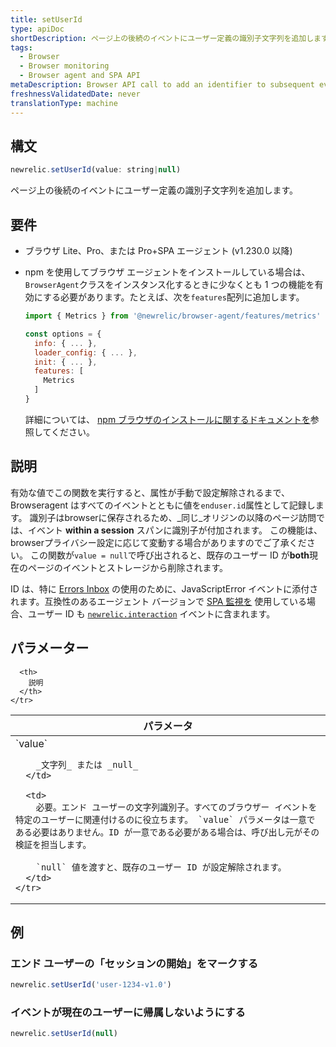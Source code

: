 ```yaml
---
title: setUserId
type: apiDoc
shortDescription: ページ上の後続のイベントにユーザー定義の識別子文字列を追加します。
tags:
  - Browser
  - Browser monitoring
  - Browser agent and SPA API
metaDescription: Browser API call to add an identifier to subsequent events on the page.
freshnessValidatedDate: never
translationType: machine
---
```


## 構文

```js
newrelic.setUserId(value: string|null)
```

ページ上の後続のイベントにユーザー定義の識別子文字列を追加します。

## 要件

* ブラウザ Lite、Pro、または Pro+SPA エージェント (v1.230.0 以降)

* npm を使用してブラウザ エージェントをインストールしている場合は、 `BrowserAgent`クラスをインスタンス化するときに少なくとも 1 つの機能を有効にする必要があります。たとえば、次を`features`配列に追加します。

  ```js
  import { Metrics } from '@newrelic/browser-agent/features/metrics'

  const options = {
    info: { ... },
    loader_config: { ... },
    init: { ... },
    features: [
      Metrics
    ]
  }
  ```

  詳細については、 [npm ブラウザのインストールに関するドキュメントを](https://www.npmjs.com/package/@newrelic/browser-agent#new-relic-browser-agent)参照してください。

## 説明

有効な値でこの関数を実行すると、属性が手動で設定解除されるまで、Browseragent はすべてのイベントとともに値を`enduser.id`属性として記録します。 識別子はbrowserに保存されるため、_同じ_オリジンの以降のページ訪問では、イベント <DNT>**within a session**</DNT> スパンに識別子が付加されます。 この機能は、 browserプライバシー設定に応じて変動する場合がありますのでご了承ください。 この関数が`value = null`で呼び出されると、既存のユーザー ID が<DNT>**both**</DNT>現在のページのイベントとストレージから削除されます。

ID は、特に [Errors Inbox](/docs/errors-inbox/errors-inbox/) の使用のために、JavaScriptError イベントに添付されます。互換性のあるエージェント バージョンで [SPA 監視を](/docs/browser/single-page-app-monitoring/get-started/welcome-single-page-app-monitoring) 使用している場合、ユーザー ID も [`newrelic.interaction`](/docs/browser/new-relic-browser/browser-agent-apis/browser-spa-api-newrelicinteraction) イベントに含まれます。

## パラメーター

<table>
  <thead>
    <tr>
      <th width="25%">
        パラメータ
      </th>

      <th>
        説明
      </th>
    </tr>
  </thead>

  <tbody>
    <tr>
      <td>
        `value`

        _文字列_ または _null_
      </td>

      <td>
        必要。エンド ユーザーの文字列識別子。すべてのブラウザー イベントを特定のユーザーに関連付けるのに役立ちます。 `value` パラメータは一意である必要はありません。ID が一意である必要がある場合は、呼び出し元がその検証を担当します。

        `null` 値を渡すと、既存のユーザー ID が設定解除されます。
      </td>
    </tr>
  </tbody>
</table>

## 例

### エンド ユーザーの「セッションの開始」をマークする

```js
newrelic.setUserId('user-1234-v1.0')
```

### イベントが現在のユーザーに帰属しないようにする

```js
newrelic.setUserId(null)
```